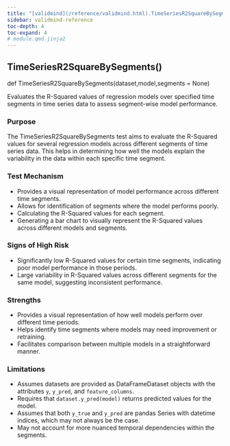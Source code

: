 ```yaml
---
title: "[validmind](/reference/validmind.html).TimeSeriesR2SquareBySegments"
sidebar: validmind-reference
toc-depth: 4
toc-expand: 4
# module.qmd.jinja2
---
```


<!-- function.qmd.jinja2 -->

## TimeSeriesR2SquareBySegments[()]{.muted}

<!-- signatures.jinja2 -->

::: {.signature}

<span class="kw">def</span> <span class="name">TimeSeriesR2SquareBySegments</span>(<span class="param"><span class="n">dataset</span><span class="muted">,</span></span><span class="param"><span class="n">model</span><span class="muted">,</span></span><span class="param"><span class="n">segments</span><span class="o"> = </span><span class="kc">None</span></span>)</span>

:::

<!-- docstring.jinja2 -->

Evaluates the R-Squared values of regression models over specified time segments in time series data to assess segment-wise model performance.

### Purpose

The TimeSeriesR2SquareBySegments test aims to evaluate the R-Squared values for several regression models across different segments of time series data. This helps in determining how well the models explain the variability in the data within each specific time segment.

### Test Mechanism

- Provides a visual representation of model performance across different time segments.
- Allows for identification of segments where the model performs poorly.
- Calculating the R-Squared values for each segment.
- Generating a bar chart to visually represent the R-Squared values across different models and segments.

### Signs of High Risk

- Significantly low R-Squared values for certain time segments, indicating poor model performance in those periods.
- Large variability in R-Squared values across different segments for the same model, suggesting inconsistent performance.

### Strengths

- Provides a visual representation of how well models perform over different time periods.
- Helps identify time segments where models may need improvement or retraining.
- Facilitates comparison between multiple models in a straightforward manner.

### Limitations

- Assumes datasets are provided as DataFrameDataset objects with the attributes `y`, `y_pred`, and `feature_columns`.
- Requires that `dataset.y_pred(model)` returns predicted values for the model.
- Assumes that both `y_true` and `y_pred` are pandas Series with datetime indices, which may not always be the case.
- May not account for more nuanced temporal dependencies within the segments.
